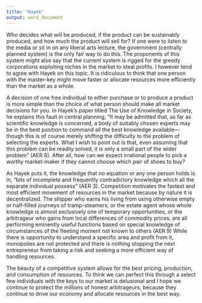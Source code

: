 ```yaml
---
title: "Hayek"
output: word_document
---
```


\begin{center} The Use of Knowledge in Society
Colby Granstrom
Fin 5350
Hayek\end{center}


Who decides what will be produced, if the product can be sustainably produced, and how much the product will sell for? If one were to listen to the media or sit in on any liberal arts lecture, the government (centrally planned system) is the only fair way to do this. The proponents of this system might also say that the current system is rigged for the greedy corporations exploiting niches in the market to steal profits. I however tend to agree with Hayek on this topic. It is ridiculous to think that one person with the master-key might move faster or allocate resources more efficiently than the market as a whole.

A decision of one free individual to either purchase or to produce a product is more simple than the choice of what person should make all market decisions for you. In Hayek’s paper titled The Use of Knowledge in Society, he explains this fault in central planning, “It may be admitted that, as far as scientific knowledge is concerned, a body of suitably chosen experts may be in the best position to command all the best knowledge available—though this is of course merely shifting the difficulty to the problem of selecting the experts. What I wish to point out is that, even assuming that this problem can be readily solved, it is only a small part of the wider problem” (AER 8). After all, how can we expect irrational people to pick a worthy market-maker if they cannot choose which pair of shoes to buy?

As Hayek puts it, the knowledge that no equation or any one person holds is in, “bits of incomplete and frequently contradictory knowledge which all the separate individual possess” (AER 3). Competition motivates the fastest and most efficient movement of resources in the market because by nature it is decentralized. 
The shipper who earns his living from using otherwise empty or half-filled journeys of tramp-steamers, or the estate agent whose whole knowledge is almost exclusively one of temporary opportunities, or the arbitrageur who gains from local differences of commodity prices, are all performing eminently useful functions based on special knowledge of circumstances of the fleeting moment not known to others (AER 9)
While there is opportunity to understand a specific area and profit from it, monopolies are not protected and there is nothing stopping the next entrepreneur from taking a risk and seeking a more efficient way of handling resources.

The beauty of a competitive system allows for the best pricing, production, and consumption of resources. To think we can perfect this through a select few individuals with the keys to our market is delusional and I hope we continue to protect the millions of honest arbitrageurs, because they continue to drive our economy and allocate resources in the best way.


